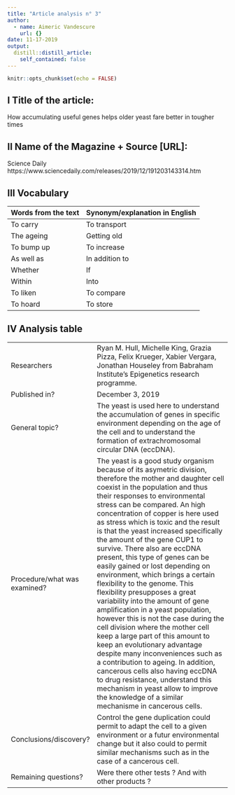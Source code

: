 ```yaml
---
title: "Article analysis n° 3"
author:
  - name: Aimeric Vandescure
    url: {}
date: 11-17-2019
output:
  distill::distill_article:
    self_contained: false
---
```


```r
knitr::opts_chunk$set(echo = FALSE)
```

## I Title of the article: 

How accumulating useful genes helps older yeast fare better in tougher times


## II Name of the Magazine + Source [URL]:

Science Daily  https://www.sciencedaily.com/releases/2019/12/191203143314.htm 

## III Vocabulary 

| Words from the text | Synonym/explanation in English |
| ------------------- | ------------------------------ |
| To carry   | To transport                   |
|   The ageing     | Getting old        |
|  To bump up  |  To increase  |
|   As well as  |  In addition to  |
|  Whether   |  If  |
|  Within  | Into |
|To liken  |  To compare  |
| To hoard  | To store  |

## IV Analysis table 

|                              |                                                                     |
| ---------------------------- | ------------------------------------------------------------------- |
| Researchers                  | Ryan M. Hull, Michelle King, Grazia Pizza, Felix Krueger, Xabier Vergara, Jonathan Houseley from Babraham Institute's Epigenetics research programme.                       |
| Published in?                | December 3, 2019                                                       |
| General topic?               |  The yeast is used here to understand the accumulation of genes in specific environment depending on the age of the cell and to understand the formation of extrachromosomal circular DNA (eccDNA).                      |
| Procedure/what was examined? | The yeast is a good study organism because of its asymetric division, therefore the mother and daughter cell coexist in the population and thus their responses to environmental stress can be compared. An high concentration of copper is here used as stress which is toxic and the result is that the yeast increased specifically the amount of the gene CUP1 to survive. There also are eccDNA present, this type of genes can be easily gained or lost depending on environment, which brings a certain flexibility to the genome. This flexibility presupposes a great variability into the amount of gene amplification in a yeast population, however this is not the case during the cell division where the mother cell keep a large part of this amount to keep an evolutionary advantage despite many inconveniences such as a contribution to ageing. In addition, cancerous cells also having eccDNA to drug resistance, understand this mechanism in yeast allow to improve the knowledge of a similar mechanisme in cancerous cells.|
| Conclusions/discovery?       |  Control the gene duplication could permit to adapt the cell to a given environment or a futur environmental change but it also could to permit similar mechanisms such as in the case of a cancerous cell.      |
| Remaining questions?         | Were there other tests ? And with other products ? |

